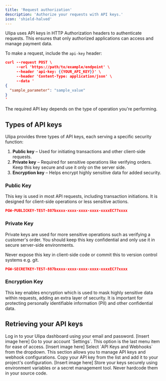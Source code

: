 ```yaml
---
title: 'Request authorization'
description: 'Authorize your requests with API keys.'
icon: 'shield-halved'
---
```


Ulipa uses API keys in HTTP Authorization headers to authenticate requests. This ensures that only authorized applications can access and manage payment data.

To make a request, include the `api-key` header:

```json Example
curl --request POST \
     --url 'https://path/to/example/endpoint' \
     --header 'api-key: {{YOUR_API_KEY}}' \
     --header 'Content-Type: application/json' \
     --data '
{
  "sample_parameter": "sample_value"
}
'
```

The required API key depends on the type of operation you're performing.

## Types of API keys
Ulipa provides three types of API keys, each serving a specific security function:

1. **Public key** – Used for initiating transactions and other client-side requests.
2. **Private key** – Required for sensitive operations like verifying orders. Keep this key secure and use it only on the server side.
3. **Encryption key** – Helps encrypt highly sensitive data for added security.

### Public Key
This key is used in most API requests, including transaction initiations. It is designed for client-side operations or less sensitive actions.

```json Example
PGW-PUBLICKEY-TEST-887bxxxx-xxxx-xxxx-xxxx-xxxxEC77xxxx
```

### Private Key
Private keys are used for more sensitive operations such as verifying a customer's order. You should keep this key confidential and only use it in secure server-side environments.

<Warning>
  Never expose this key in client-side code or commit this to version control systems e.g. git.
</Warning>

```json Example
PGW-SECRETKEY-TEST-887bxxxx-xxxx-xxxx-xxxx-xxxxEC77xxxx
```

### Encryption Key
This key enables encryption which is used to mask highly sensitive data within requests, adding an extra layer of security. It is important for protecting personally identifiable information (PII) and other confidential data.

## Retrieving your API keys
<Steps>
    <Step title="Access your dashboard" icon="gear">
        Log in to your Ulipa dashboard using your email and password.
        [Insert image here]
    </Step>
    <Step title="Locate your settings" icon="gear">
        Go to your account `Settings`. This option is the last menu item for ease of access.
        [Insert image here]
    </Step>
    <Step title="Find API settings" icon="gear">
        Select `API Keys and Webhooks` from the dropdown. This section allows you to manage API keys and webhook configurations.
    </Step>
    <Step title="Copy your API credentials" icon="gear">
        Copy your API key from the list and add it to your project's configuration.
        [Insert image here]
    </Step>
</Steps>

<Tip>
Store your keys securely using environment variables or a secret management tool. Never hardcode them in your source code.
</Tip>